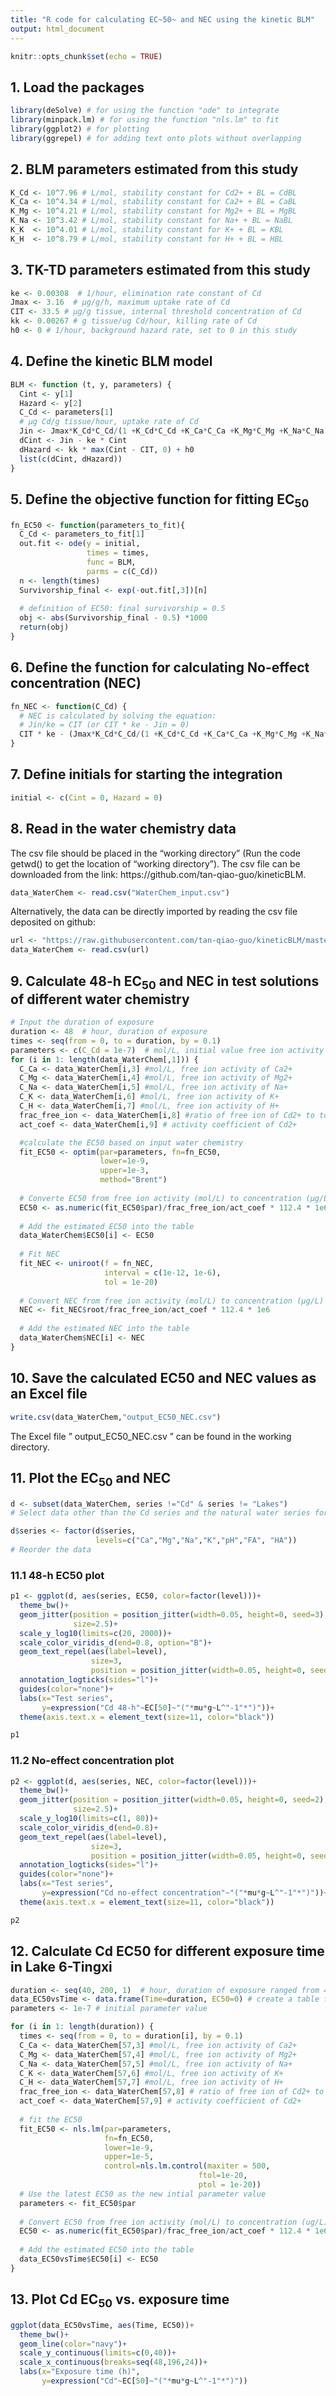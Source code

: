 ---
title: "R code for calculating EC~50~ and NEC using the kinetic BLM"
output: html_document
---

```{r setup, include=FALSE}
knitr::opts_chunk$set(echo = TRUE)
```

## 1.	Load the packages

```{r message=FALSE, warning=FALSE}
library(deSolve) # for using the function "ode" to integrate
library(minpack.lm) # for using the function "nls.lm" to fit
library(ggplot2) # for plotting
library(ggrepel) # for adding text onto plots without overlapping
```


## 2.	BLM parameters estimated from this study

```{r}
K_Cd <- 10^7.96 # L/mol, stability constant for Cd2+ + BL = CdBL
K_Ca <- 10^4.34 # L/mol, stability constant for Ca2+ + BL = CaBL
K_Mg <- 10^4.21 # L/mol, stability constant for Mg2+ + BL = MgBL
K_Na <- 10^3.42 # L/mol, stability constant for Na+ + BL = NaBL
K_K  <- 10^4.01 # L/mol, stability constant for K+ + BL = KBL
K_H  <- 10^8.79 # L/mol, stability constant for H+ + BL = HBL
```


## 3.	TK-TD parameters estimated from this study

```{r}
ke <- 0.00308  # 1/hour, elimination rate constant of Cd
Jmax <- 3.16  # μg/g/h, maximum uptake rate of Cd 
CIT <- 33.5 # μg/g tissue, internal threshold concentration of Cd
kk <- 0.00267 # g tissue/ug Cd/hour, killing rate of Cd
h0 <- 0 # 1/hour, background hazard rate, set to 0 in this study 
```



## 4.	Define the kinetic BLM model  

```{r}
BLM <- function (t, y, parameters) {
  Cint <- y[1]
  Hazard <- y[2]
  C_Cd <- parameters[1]
  # μg Cd/g tissue/hour, uptake rate of Cd
  Jin <- Jmax*K_Cd*C_Cd/(1 +K_Cd*C_Cd +K_Ca*C_Ca +K_Mg*C_Mg +K_Na*C_Na +K_K*C_K +K_H*C_H)
  dCint <- Jin - ke * Cint
  dHazard <- kk * max(Cint - CIT, 0) + h0
  list(c(dCint, dHazard))
}
```


## 5.	Define the objective function for fitting EC~50~

```{r}
fn_EC50 <- function(parameters_to_fit){
  C_Cd <- parameters_to_fit[1]
  out.fit <- ode(y = initial,
                 times = times,
                 func = BLM,
                 parms = c(C_Cd))
  n <- length(times)
  Survivorship_final <- exp(-out.fit[,3])[n]
  
  # definition of EC50: final survivorship = 0.5
  obj <- abs(Survivorship_final - 0.5) *1000
  return(obj)
}

```


## 6.	Define the function for calculating No-effect concentration (NEC)

```{r}
fn_NEC <- function(C_Cd) {
  # NEC is calculated by solving the equation: 
  # Jin/ke = CIT (or CIT * ke - Jin = 0)
  CIT * ke - (Jmax*K_Cd*C_Cd/(1 +K_Cd*C_Cd +K_Ca*C_Ca +K_Mg*C_Mg +K_Na*C_Na +K_K*C_K +K_H*C_H))
}
```


## 7.	Define initials for starting the integration

```{r}
initial <- c(Cint = 0, Hazard = 0)
```



## 8.	Read in the water chemistry data
The csv file should be placed in the “working directory” (Run the code getwd() to get the location of “working directory”). The csv file can be downloaded from the link: https://github.com/tan-qiao-guo/kineticBLM.

```{r}
data_WaterChem <- read.csv("WaterChem_input.csv") 
```

Alternatively, the data can be directly imported by reading the csv file deposited on github:

```r
url <- "https://raw.githubusercontent.com/tan-qiao-guo/kineticBLM/master/WaterChem_input.csv"
data_WaterChem <- read.csv(url) 
```


## 9.	Calculate 48-h EC~50~ and NEC in test solutions of different water chemistry

```{r}
# Input the duration of exposure
duration <- 48  # hour, duration of exposure
times <- seq(from = 0, to = duration, by = 0.1)
parameters <- c(C_Cd = 1e-7)  # mol/L, initial value free ion activity of Cd2+
for (i in 1: length(data_WaterChem[,1])) {
  C_Ca <- data_WaterChem[i,3] #mol/L, free ion activity of Ca2+
  C_Mg <- data_WaterChem[i,4] #mol/L, free ion activity of Mg2+
  C_Na <- data_WaterChem[i,5] #mol/L, free ion activity of Na+
  C_K <- data_WaterChem[i,6] #mol/L, free ion activity of K+
  C_H <- data_WaterChem[i,7] #mol/L, free ion activity of H+
  frac_free_ion <- data_WaterChem[i,8] #ratio of free ion of Cd2+ to total Cd 
  act_coef <- data_WaterChem[i,9] # activity coefficient of Cd2+

  #calculate the EC50 based on input water chemistry 
  fit_EC50 <- optim(par=parameters, fn=fn_EC50,
                    lower=1e-9,
                    upper=1e-3,
                    method="Brent")
  
  # Converte EC50 from free ion activity (mol/L) to concentration (μg/L) 
  EC50 <- as.numeric(fit_EC50$par)/frac_free_ion/act_coef * 112.4 * 1e6
  
  # Add the estimated EC50 into the table
  data_WaterChem$EC50[i] <- EC50
  
  # Fit NEC 
  fit_NEC <- uniroot(f = fn_NEC,
                     interval = c(1e-12, 1e-6),
                     tol = 1e-20)
  
  # Convert NEC from free ion activity (mol/L) to concentration (μg/L) 
  NEC <- fit_NEC$root/frac_free_ion/act_coef * 112.4 * 1e6
  
  # Add the estimated NEC into the table
  data_WaterChem$NEC[i] <- NEC
}

```


## 10.	Save the calculated EC50 and NEC values as an Excel file  

```{r}
write.csv(data_WaterChem,"output_EC50_NEC.csv")
```

The Excel file " output_EC50_NEC.csv " can be found in the working directory.


## 11.	Plot the EC~50~ and NEC 

```{r}
d <- subset(data_WaterChem, series !="Cd" & series != "Lakes")
# Select data other than the Cd series and the natural water series for plotting 

d$series <- factor(d$series,
                   levels=c("Ca","Mg","Na","K","pH","FA", "HA"))
# Reorder the data 
```


### 11.1 48-h EC50 plot
```{r}
p1 <- ggplot(d, aes(series, EC50, color=factor(level)))+
  theme_bw()+
  geom_jitter(position = position_jitter(width=0.05, height=0, seed=3),
              size=2.5)+
  scale_y_log10(limits=c(20, 2000))+
  scale_color_viridis_d(end=0.8, option="B")+
  geom_text_repel(aes(label=level),
                  size=3,
                  position = position_jitter(width=0.05, height=0, seed=3))+
  annotation_logticks(sides="l")+
  guides(color="none")+
  labs(x="Test series",
       y=expression("Cd 48-h"~EC[50]~"("*mu*g~L^"-1"*")"))+
  theme(axis.text.x = element_text(size=11, color="black"))

p1
```



### 11.2 No-effect concentration plot

```{r}
p2 <- ggplot(d, aes(series, NEC, color=factor(level)))+
  theme_bw()+
  geom_jitter(position = position_jitter(width=0.05, height=0, seed=2),
              size=2.5)+
  scale_y_log10(limits=c(1, 80))+
  scale_color_viridis_d(end=0.8)+
  geom_text_repel(aes(label=level),
                  size=3,
                  position = position_jitter(width=0.05, height=0, seed=2))+
  annotation_logticks(sides="l")+
  guides(color="none")+
  labs(x="Test series",
       y=expression("Cd no-effect concentration"~"("*mu*g~L^"-1"*")"))+
  theme(axis.text.x = element_text(size=11, color="black"))

p2
```


## 12.	Calculate Cd EC50 for different exposure time in Lake 6-Tingxi

```{r}
duration <- seq(40, 200, 1)  # hour, duration of exposure ranged from 40 h to 200 h
data_EC50vsTime <- data.frame(Time=duration, EC50=0) # create a table for storing calculated EC50
parameters <- 1e-7 # initial parameter value

for (i in 1: length(duration)) {
  times <- seq(from = 0, to = duration[i], by = 0.1)
  C_Ca <- data_WaterChem[57,3] #mol/L, free ion activity of Ca2+
  C_Mg <- data_WaterChem[57,4] #mol/L, free ion activity of Mg2+
  C_Na <- data_WaterChem[57,5] #mol/L, free ion activity of Na+
  C_K <- data_WaterChem[57,6] #mol/L, free ion activity of K+
  C_H <- data_WaterChem[57,7] #mol/L, free ion activity of H+
  frac_free_ion <- data_WaterChem[57,8] # ratio of free ion of Cd2+ to total Cd 
  act_coef <- data_WaterChem[57,9] # activity coefficient of Cd2+
  
  # fit the EC50
  fit_EC50 <- nls.lm(par=parameters, 
                     fn=fn_EC50,
                     lower=1e-9,
                     upper=1e-5,
                     control=nls.lm.control(maxiter = 500,
                                          ftol=1e-20,
                                          ptol = 1e-20))
  # Use the latest EC50 as the new intial parameter value
  parameters <- fit_EC50$par 
  
  # Convert EC50 from free ion activity (mol/L) to concentration (ug/L) 
  EC50 <- as.numeric(fit_EC50$par)/frac_free_ion/act_coef * 112.4 * 1e6
  
  # Add the estimated EC50 into the table
  data_EC50vsTime$EC50[i] <- EC50
}
```



## 13.	Plot Cd EC~50~ vs. exposure time

```{r}
ggplot(data_EC50vsTime, aes(Time, EC50))+
  theme_bw()+
  geom_line(color="navy")+
  scale_y_continuous(limits=c(0,40))+
  scale_x_continuous(breaks=seq(48,196,24))+
  labs(x="Exposure time (h)",
       y=expression("Cd"~EC[50]~"("*mu*g~L^"-1"*")"))
```




